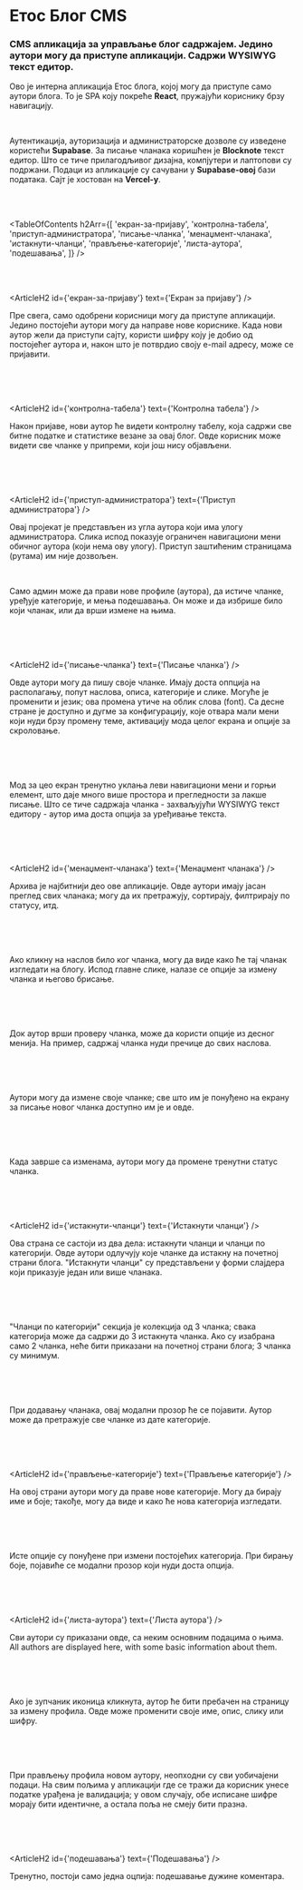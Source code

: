 

# Етос Блог CMS

### CMS апликација за управљање блог садржајем. Једино аутори могу да приступе апликацији. Садржи WYSIWYG текст едитор.

<HeroImage image={EthosCMSImg} title="Етос Блог CMS" />

Ово је интерна апликација Етос блога, којој могу да приступе само аутори блога. То је SPA коју покреће **React**, пружајући кориснику брзу навигацију.

<br />

Аутентикација, ауторизација и администраторске дозволе су изведене користећи **Supabase**. За писање чланака коришћен је **Blocknote** текст едитор. Што се тиче прилагодљивог дизајна, компјутери и лаптопови су подржани. Подаци из апликације су сачувани у **Supabase-овој** бази података. Сајт је хостован на **Vercel-у**.

<br />
<br />

<TableOfContents
   h2Arr={[
      'екран-за-пријаву',
      'контролна-табела',
      'приступ-администратора',
      'писање-чланка',
      'менаџмент-чланака',
      'истакнути-чланци',
      'прављење-категорије',
      'листа-аутора',
      'подешавања',
   ]}
/>

<br />
<br />

<ArticleH2 id={'екран-за-пријаву'} text={'Екран за пријаву'} />

Пре свега, само одобрени корисници могу да приступе апликацији. Једино постојећи аутори могу да направе нове кориснике. Када нови аутор жели да приступи сајту, користи шифру коју је добио од постојећег аутора и, након што је потврдио своју е-mail адресу, може се пријавити.

<br />

<ArticleImage image={CmsImg1} alt="Екран за пријаву" />

<br />
<br />

<ArticleH2 id={'контролна-табела'} text={'Контролна табела'} />

Након пријаве, нови аутор ће видети контролну табелу, која садржи све битне податке и статистике везане за овај блог. Овде корисник може видети све чланке у припреми, који још нису објављени.

<br />

<ArticleImage image={EthosCMSImg} alt="Контролна табела" />

<br />
<br />

<ArticleH2 id={'приступ-администратора'} text={'Приступ администратора'} />

Овај пројекат је представљен из угла аутора који има улогу администратора. Слика испод показује ограничен навигациони мени обичног аутора (који нема ову улогу). Приступ заштићеним страницама (рутама) им није дозвољен.

<br />

Само админ може да прави нове профиле (аутора), да истиче чланке, уређује категорије, и мења подешавања. Он може и да избрише било који чланак, или да врши измене на њима.

<br />

<ArticleImage image={CmsImg19} alt="Приступ администратора" />

<br />
<br />

<ArticleH2 id={'писање-чланка'} text={'Писање чланка'} />

Овде аутори могу да пишу своје чланке. Имају доста оппција на располагању, попут наслова, описа, категорије и слике. Могуће је променити и језик; ова промена утиче на облик слова (font). Са десне стране је доступно и дугме за конфигурацију, које отвара мали мени који нуди брзу промену теме, активацију мода целог екрана и опције за скроловање.

<br />

<ArticleImage image={CmsImg3} alt="Писање чланка" />

<br />
<br />

Мод за цео екран тренутно уклања леви навигациони мени и горњи елемент, што даје много више простора и прегледности за лакше писање. Што се тиче садржаја чланка - захваљујући WYSIWYG текст едитору - аутор има доста опција за уређивање текста.

<br />

<ArticleImage image={CmsImg4} alt="Писање чланка" />

<br />
<br />

<ArticleH2 id={'менаџмент-чланака'} text={'Менаџмент чланака'} />

Архива је најбитнији део ове апликације. Овде аутори имају јасан преглед свих чланака; могу да их претражују, сортирају, филтрирају по статусу, итд.

<br />

<ArticleImage image={CmsImg5} alt="Менаџмент чланака" />

<br />
<br />

Ако кликну на наслов било ког чланка, могу да виде како ће тај чланак изгледати на блогу. Испод главне слике, налазе се опције за измену чланка и његово брисање.

<br />

<ArticleImage image={CmsImg6} alt="Чланак" />

<br />
<br />

Док аутор врши проверу чланка, може да користи опције из десног менија. На пример, садржај чланка нуди пречице до свих наслова.

<br />

<ArticleImage image={CmsImg7} alt="Опције чланка" />

<br />
<br />

Аутори могу да измене своје чланке; све што им је понуђено на екрану за писање новог чланка доступно им је и овде.

<br />

<ArticleImage image={CmsImg8} alt="Измена чланка" />

<br />
<br />

Када заврше са изменама, аутори могу да промене тренутни статус чланка.

<br />

<ArticleImage image={CmsImg9} alt="Измена чланка" />

<br />
<br />

<ArticleH2 id={'истакнути-чланци'} text={'Истакнути чланци'} />

Ова страна се састоји из два дела: истакнути чланци и чланци по категорији. Овде аутори одлучују које чланке да истакну на почетној страни блога. "Истакнути чланци" су представљени у форми слајдера који приказује један или више чланака.

<br />

<ArticleImage image={CmsImg10} alt="Истакнути чланци" />

<br />
<br />

"Чланци по категорији" секција је колекција од 3 чланка; свака категорија може да садржи до 3 истакнута чланка. Ако су изабрана само 2 чланка, неће бити приказани на почетној страни блога; 3 чланка су минимум.

<br />

<ArticleImage image={CmsImg11} alt="Чланци по категорији" />

<br />
<br />

При додавању чланака, овај модални прозор ће се појавити. Аутор може да претражује све чланке из дате категорије.

<br />

<ArticleImage image={CmsImg12} alt="Модални прозор" />

<br />
<br />

<ArticleH2 id={'прављење-категорије'} text={'Прављење категорије'} />

На овој страни аутори могу да праве нове категорије. Могу да бирају име и боје; такође, могу да виде и како ће нова категорија изгледати.

<br />

<ArticleImage image={CmsImg13} alt="Прављење категорије" />

<br />
<br />

Исте опције су понуђене при измени постојећих категорија. При бирању боје, појавиће се модални прозор који нуди доста опција.

<br />

<ArticleImage image={CmsImg14} alt="Измена категорије" />

<br />
<br />

<ArticleH2 id={'листа-аутора'} text={'Листа аутора'} />

Сви аутори су приказани овде, са неким основним подацима о њима.
All authors are displayed here, with some basic information about them.

<br />

<ArticleImage image={CmsImg15} alt="Листа аутора" />

<br />
<br />

Ако је зупчаник иконица кликнута, аутор ће бити пребачен на страницу за измену профила. Овде може променити своје име, опис, слику или шифру.

<br />

<ArticleImage image={CmsImg16} alt="Измена профила" />

<br />
<br />

При прављењу профила новом аутору, неопходни су сви уобичајени подаци. На свим пољима у апликацији где се тражи да корисник унесе податке урађена је валидација; у овом случају, обе исписане шифре морају бити идентичне, а остала поља не смеју бити празна.

<br />

<ArticleImage image={CmsImg17} alt="Прављење профила" />

<br />
<br />

<ArticleH2 id={'подешавања'} text={'Подешавања'} />

Тренутно, постоји само једна оцпија: подешавање дужине коментара.

<br />

<ArticleImage image={CmsImg18} alt="Подешавања" />
